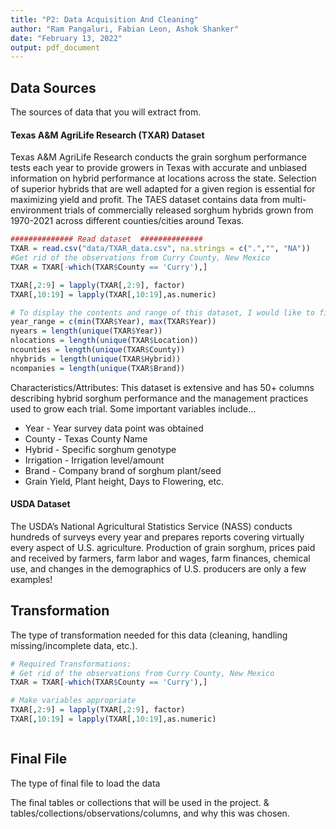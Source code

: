 ```yaml
---
title: "P2: Data Acquisition And Cleaning"
author: "Ram Pangaluri, Fabian Leon, Ashok Shanker"
date: "February 13, 2022"
output: pdf_document
---
```


## Data Sources
The sources of data that you will extract from.

#### Texas A&M AgriLife Research (TXAR) Dataset
Texas A&M AgriLife Research conducts the grain sorghum performance tests each year to provide
growers in Texas with accurate and unbiased information on hybrid performance at locations
across the state. Selection of superior hybrids that are well adapted for a given region is essential
for maximizing yield and profit. The TAES dataset contains data from multi-environment trials of commercially released sorghum hybrids grown from 1970-2021 across different counties/cities around Texas.





```r
############## Read dataset  ##############
TXAR = read.csv("data/TXAR_data.csv", na.strings = c(".","", "NA"))
#Get rid of the observations from Curry County, New Mexico
TXAR = TXAR[-which(TXAR$County == 'Curry'),] 

TXAR[,2:9] = lapply(TXAR[,2:9], factor)
TXAR[,10:19] = lapply(TXAR[,10:19],as.numeric)

# To display the contents and range of this dataset, I would like to figure out how to make this a nice table - Fabian
year_range = c(min(TXAR$Year), max(TXAR$Year))
nyears = length(unique(TXAR$Year))
nlocations = length(unique(TXAR$Location))
ncounties = length(unique(TXAR$County))
nhybrids = length(unique(TXAR$Hybrid))
ncompanies = length(unique(TXAR$Brand))


```


Characteristics/Attributes:
This dataset is extensive and has 50+ columns describing hybrid sorghum performance and the management practices used to grow each trial. Some important variables include...  

* Year - Year survey data point was obtained
* County - Texas County Name
* Hybrid - Specific sorghum genotype
* Irrigation - Irrigation level/amount
* Brand - Company brand of sorghum plant/seed
* Grain Yield, Plant height, Days to Flowering, etc.


#### USDA Dataset
The USDA's National Agricultural Statistics Service (NASS) conducts hundreds of surveys every year and prepares reports covering virtually every aspect of U.S. agriculture. 
Production of grain sorghum, prices paid and received by farmers, farm labor and wages, farm finances, chemical use, and changes in the demographics of U.S. producers are only a few examples!

## Transformation
The type of transformation needed for this data (cleaning, handling missing/incomplete data, etc.).

```r

# Required Transformations:
# Get rid of the observations from Curry County, New Mexico
TXAR = TXAR[-which(TXAR$County == 'Curry'),] 

# Make variables appropriate
TXAR[,2:9] = lapply(TXAR[,2:9], factor)
TXAR[,10:19] = lapply(TXAR[,10:19],as.numeric)



```








## Final File
The type of final file to load the data


The final tables or collections that will be used in the project. 
& tables/collections/observations/columns, and why this was chosen.
